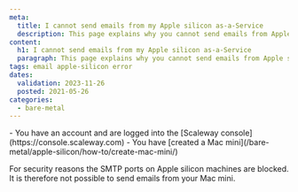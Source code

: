 ```yaml
---
meta:
  title: I cannot send emails from my Apple silicon as-a-Service
  description: This page explains why you cannot send emails from Apple silicon as-a-Service
content:
  h1: I cannot send emails from my Apple silicon as-a-Service
  paragraph: This page explains why you cannot send emails from Apple silicon as-a-Service
tags: email apple-silicon error 
dates:
  validation: 2023-11-26
  posted: 2021-05-26
categories:
  - bare-metal
---
```


<Macro id="iam-requirements" />

<Message type="requirement">
  - You have an account and are logged into the [Scaleway console](https://console.scaleway.com)
  - You have [created a Mac mini](/bare-metal/apple-silicon/how-to/create-mac-mini/)
</Message>

For security reasons the SMTP ports on Apple silicon machines are blocked. It is therefore not possible to send emails from your Mac mini.
